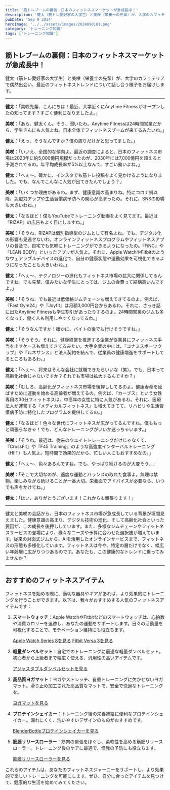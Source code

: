 ```yaml
---
title: '筋トレブームの裏側：日本のフィットネスマーケットが急成長中！'
description: '健太（筋トレ愛好家の大学生）と美咲（栄養士の先輩）が、大学のカフェテリアで偶然出会い、最近のフィットネストレンドについて話し合う様子をお届けします。'
pubDate: 'Sep 9 2024'
heroImage: '../../assets/images/2024090101.png'
category: 'トレーニング知識'
tags: ['トレーニング知識']
---
```


## 筋トレブームの裏側：日本のフィットネスマーケットが急成長中！

健太（筋トレ愛好家の大学生）と美咲（栄養士の先輩）が、大学のカフェテリアで偶然出会い、最近のフィットネストレンドについて話し合う様子をお届けします。

---

**健太**：「美咲先輩、こんにちは！最近、大学近くにAnytime Fitnessがオープンしたの知ってます？すごく便利になりましたよ。」

**美咲**：「あら、健太くん。そう、聞いたわ。Anytime Fitnessは24時間営業だから、学生さんにも人気よね。日本全体でフィットネスブームが来てるみたいね。」

**健太**：「えっ、そうなんですか？僕の周りだけかと思ってました。」

**美咲**：「いいえ、全国的な傾向よ。最近の調査によると、日本のフィットネス市場は2023年に約5,000億円規模だったのが、2030年には7,000億円を超えると予測されてるの。年平均成長率が5%以上なんて、すごい勢いよね。」

**健太**：「へぇ〜。確かに、インスタでも筋トレ投稿をよく見かけるようになりました。でも、なんでこんなに人気が出てきたんでしょう？」

**美咲**：「いくつか理由があるわ。まず、健康意識の高まりね。特にコロナ禍以降、免疫力アップや生活習慣病予防への関心が高まったの。それに、SNSの影響も大きいわね。」

**健太**：「なるほど！僕もYouTubeでトレーニング動画をよく見てます。最近は『RIZAP』の広告もよく目にしますね。」

**美咲**：「そうね、RIZAPは個別指導型のジムとして有名よね。でも、デジタル化の影響も見逃せないわ。オンラインフィットネスプログラムやフィットネスアプリの普及で、自宅でも気軽にトレーニングができるようになったの。『FiNC』や『LEAN BODY』といったアプリが人気よ。それに、Apple WatchやFitbitのようなウェアラブルデバイスの進化で、自分の健康状態や運動効果を可視化できるようになったことも大きいわね。」

**健太**：「へぇ〜、テクノロジーの進化もフィットネス市場の拡大に関係してるんですね。でも先輩、僕みたいな学生にとっては、ジムの会費って結構高いんですよ。」

**美咲**：「そうね、でも最近は低価格ジムチェーンも増えてきてるのよ。例えば、『Fast Gym24』や『Joyfit』は月額3,000円台からあるわ。それに、さっき話に出たAnytime Fitnessも学生割引があったりするのよ。24時間営業のジムも多くなって、働く人も利用しやすくなってるわ。」

**健太**：「そうなんですか！確かに、バイトの後でも行けそうですね。」

**美咲**：「そうそう。それに、健康経営を推進する企業が従業員にフィットネス手当を出すケースも増えてきてるみたい。大手企業の中には、『コナミスポーツクラブ』や『ルネサンス』と法人契約を結んで、従業員の健康増進をサポートしてるところもあるわ。」

**健太**：「へぇ〜、将来はそんな会社に就職できたらいいな（笑）。でも、日本って高齢化社会じゃないですか？それでも市場は拡大するんですか？」

**美咲**：「むしろ、高齢化がフィットネス市場を後押ししてるのよ。健康寿命を延ばすために運動を始める高齢者が増えてるの。例えば、『カーブス』という女性専用の30分フィットネスは、中高年の女性に特に人気があるわ。それに、医療法人が運営する『メディカルフィットネス』も増えてきてて、リハビリや生活習慣病予防に特化したプログラムを提供してるの。」

**健太**：「なるほど！色々な世代にフィットネスが広がってるんですね。僕ももっと頑張らなきゃ！でも、どんなトレーニングがいいか迷っちゃいます。」

**美咲**：「そうね。最近は、従来のウエイトトレーニングだけじゃなくて、『CrossFit』や『F45 Training』のような高強度インターバルトレーニング（HIIT）も人気よ。短時間で効果的だから、忙しい人にもおすすめなの。」

**健太**：「へぇ〜、色々あるんですね。でも、やっぱり続けるのが大変そう...」

**美咲**：「そこで大切なのが、適度な運動とバランスの取れた食事よ。無理は禁物。楽しみながら続けることが一番大切。栄養面でアドバイスが必要なら、いつでも声をかけてね。」

**健太**：「はい、ありがとうございます！これからも頑張ります！」

---

健太と美咲の会話から、日本のフィットネス市場が急成長している背景が垣間見えました。健康意識の高まり、デジタル技術の進化、そして高齢化社会といった要因が、この成長を後押ししています。また、多様なジムチェーンやフィットネスサービスの登場により、様々なニーズや予算に合わせた選択肢が増えています。従来の対面式ジムから、AIを活用したオンラインサービスまで、フィットネスの形態も多様化しています。フィットネスは今や、特定の層だけでなく、幅広い年齢層に広がりつつあるのです。あなたも、この健康的なトレンドに乗ってみませんか？

---

## おすすめのフィットネスアイテム

フィットネスを始める際に、適切な器具やギアがあれば、より効果的にトレーニングを行うことができます。以下は、我々がおすすめする人気のフィットネスアイテムです：

1. **スマートウォッチ**：Apple WatchやFitbitなどのスマートウォッチは、心拍数や消費カロリーを追跡し、あなたの運動をサポートします。日々の活動量を可視化することで、モチベーション維持にも役立ちます。

   [Apple Watch Series 8を見る](https://amzn.to/4gvXdKD)
   [Fitbit Versa 3を見る](https://amzn.to/3Ze1agv)

2. **軽量ダンベルセット**：自宅でのトレーニングに最適な軽量ダンベルセット。初心者から上級者まで幅広く使える、汎用性の高いアイテムです。

   [アジャスタブルダンベルセットを見る](https://amzn.to/3TkFNGC)

3. **高品質ヨガマット**：ヨガやストレッチ、自重トレーニングに欠かせないヨガマット。滑り止め加工された高品質なマットで、安全で快適なトレーニングを。

   [ヨガマットを見る](https://amzn.to/4cWZTOe)

4. **プロテインシェイカー**：トレーニング後の栄養補給に便利なプロテインシェイカー。漏れにくく、洗いやすいデザインのものがおすすめです。

   [BlenderBottleプロテインシェイカーを見る](https://amzn.to/4cYvvCU)

5. **筋膜リリースローラー**：筋肉の緊張をほぐし、柔軟性を高める筋膜リリースローラー。トレーニング後のケアに最適で、怪我の予防にも役立ちます。

   [筋膜リリースローラーを見る](https://amzn.to/4edTZcD)

これらのアイテムは、あなたのフィットネスジャーニーをサポートし、より効果的で楽しいトレーニングを可能にします。ぜひ、自分に合ったアイテムを見つけて、健康的な生活を始めてみてください。
